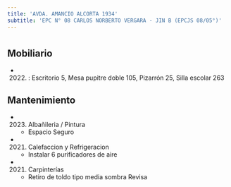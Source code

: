 ```yaml
---
title: 'AVDA. AMANCIO ALCORTA 1934'
subtitle: 'EPC N° 08 CARLOS NORBERTO VERGARA - JIN B (EPCJS 08/05°)'
---
```


#


## Mobiliario

*  (2022) : Escritorio 5, Mesa pupitre doble 105, Pizarrón 25, Silla escolar 263 





## Mantenimiento

*  (2023) Albañileria / Pintura 
    + Espacio Seguro

*  (2021) Calefaccion y Refrigeracion 
    + Instalar 6 purificadores de aire

*  (2021) Carpinterías 
    + Retiro de toldo tipo media sombra Revisa



